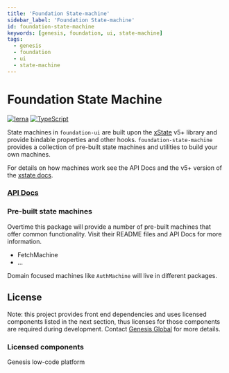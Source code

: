 ```yaml
---
title: 'Foundation State-machine'
sidebar_label: 'Foundation State-machine'
id: foundation-state-machine
keywords: [genesis, foundation, ui, state-machine]
tags:
  - genesis
  - foundation
  - ui
  - state-machine
---
```


# Foundation State Machine

[![lerna](https://img.shields.io/badge/maintained%20with-lerna-cc00ff.svg)](https://lerna.js.org/)
[![TypeScript](https://img.shields.io/badge/%3C%2F%3E-TypeScript-%230074c1.svg)](https://www.typescriptlang.org/)

State machines in `foundation-ui` are built upon the [xState](https://github.com/statelyai/xstate) v5+ library and provide bindable properties and other hooks. `foundation-state-machine` provides a collection of pre-built state machines and utilities to build your own machines.

For details on how machines work see the API Docs and the v5+ version of the [xstate docs](https://stately.ai/docs/xstate-v5). 

### [API Docs](./docs/api/index.md)

### Pre-built state machines

Overtime this package will provide a number of pre-built machines that offer common functionality. Visit their README files and API Docs for more information.

* FetchMachine
* ...

Domain focused machines like `AuthMachine` will live in different packages.

## License

Note: this project provides front end dependencies and uses licensed components listed in the next section, thus licenses for those components are required during development. Contact [Genesis Global](https://genesis.global/contact-us/) for more details.

### Licensed components
Genesis low-code platform
